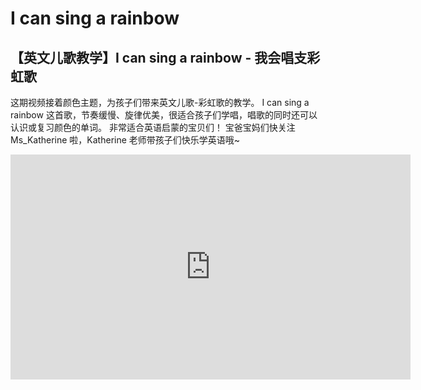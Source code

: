 # I can sing a rainbow

## 【英文儿歌教学】I can sing a rainbow - 我会唱支彩虹歌

这期视频接着颜色主题，为孩子们带来英文儿歌-彩虹歌的教学。
I can sing a rainbow 这首歌，节奏缓慢、旋律优美，很适合孩子们学唱，唱歌的同时还可以认识或复习颜色的单词。
非常适合英语启蒙的宝贝们！
宝爸宝妈们快关注 Ms_Katherine 啦，Katherine 老师带孩子们快乐学英语哦~

<iframe
  src="https://player.bilibili.com/player.html?bvid=BV11y4y1o7JD&cid=1&page=1"
  scrolling="no"
  border="0"
  frameborder="no"
  framespacing="0"
  allowfullscreen="true"
  width="640"
  height="360"
></iframe>
